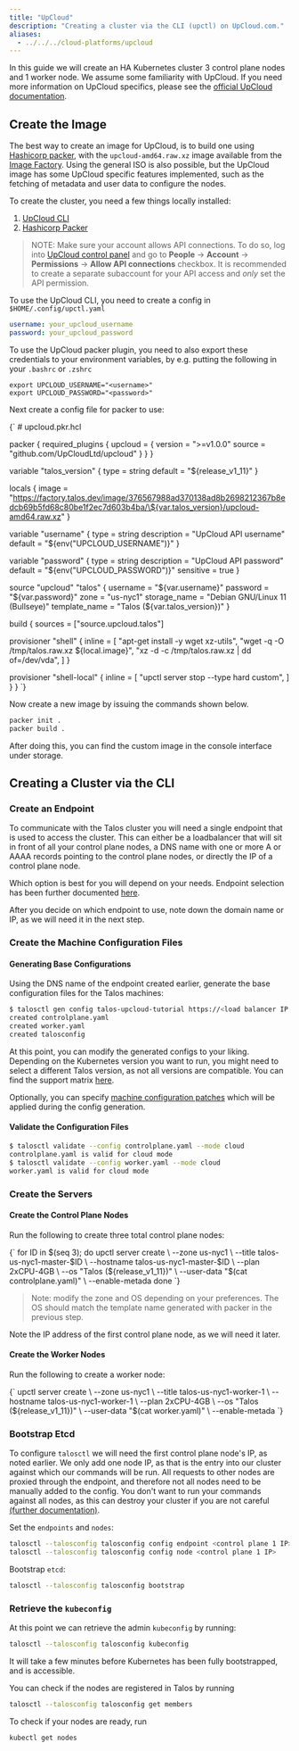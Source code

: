 ```yaml
---
title: "UpCloud"
description: "Creating a cluster via the CLI (upctl) on UpCloud.com."
aliases:
  - ../../../cloud-platforms/upcloud
---
```



In this guide we will create an HA Kubernetes cluster 3 control plane nodes and 1 worker node.
We assume some familiarity with UpCloud.
If you need more information on UpCloud specifics, please see the [official UpCloud documentation](https://upcloud.com/resources/docs).

## Create the Image

The best way to create an image for UpCloud, is to build one using
[Hashicorp packer](https://www.packer.io/docs/builders/hetzner-cloud), with the
`upcloud-amd64.raw.xz` image available from the [Image Factory](https://factory.talos.dev/).
Using the general ISO is also possible, but the UpCloud image has some UpCloud
specific features implemented, such as the fetching of metadata and user data to configure the nodes.

To create the cluster, you need a few things locally installed:

1. [UpCloud CLI](https://github.com/UpCloudLtd/upcloud-cli)
2. [Hashicorp Packer](https://learn.hashicorp.com/tutorials/packer/get-started-install-cli)

> NOTE: Make sure your account allows API connections.
> To do so, log into
> [UpCloud control panel](https://hub.upcloud.com/login) and go to **People**
> -> **Account** -> **Permissions** -> **Allow API connections** checkbox.
> It is recommended
> to create a separate subaccount for your API access and _only_ set the API permission.

To use the UpCloud CLI, you need to create a config in `$HOME/.config/upctl.yaml`

```yaml
username: your_upcloud_username
password: your_upcloud_password
```

To use the UpCloud packer plugin, you need to also export these credentials to your
environment variables, by e.g. putting the following in your `.bashrc` or `.zshrc`

```shell
export UPCLOUD_USERNAME="<username>"
export UPCLOUD_PASSWORD="<password>"
```

Next create a config file for packer to use:

<CodeBlock lang="hcl">
{`
# upcloud.pkr.hcl

packer {
  required_plugins {
    upcloud = {
      version = ">=v1.0.0"
      source  = "github.com/UpCloudLtd/upcloud"
    }
  }
}

variable "talos_version" {
  type    = string
  default = "${release_v1_11}"
}

locals {
  image = "https://factory.talos.dev/image/376567988ad370138ad8b2698212367b8edcb69b5fd68c80be1f2ec7d603b4ba/\${var.talos_version}/upcloud-amd64.raw.xz"
}

variable "username" {
  type        = string
  description = "UpCloud API username"
  default     = "\${env("UPCLOUD_USERNAME")}"
}

variable "password" {
  type        = string
  description = "UpCloud API password"
  default     = "\${env("UPCLOUD_PASSWORD")}"
  sensitive   = true
}

source "upcloud" "talos" {
  username        = "\${var.username}"
  password        = "\${var.password}"
  zone            = "us-nyc1"
  storage_name    = "Debian GNU/Linux 11 (Bullseye)"
  template_name   = "Talos (\${var.talos_version})"
}

build {
  sources = ["source.upcloud.talos"]

  provisioner "shell" {
    inline = [
      "apt-get install -y wget xz-utils",
      "wget -q -O /tmp/talos.raw.xz \${local.image}",
      "xz -d -c /tmp/talos.raw.xz | dd of=/dev/vda",
    ]
  }

  provisioner "shell-local" {
      inline = [
      "upctl server stop --type hard custom",
      ]
  }
}
`}
</CodeBlock>

Now create a new image by issuing the commands shown below.

```bash
packer init .
packer build .
```

After doing this, you can find the custom image in the console interface under storage.

## Creating a Cluster via the CLI

### Create an Endpoint

To communicate with the Talos cluster you will need a single endpoint that is used
to access the cluster.
This can either be a loadbalancer that will sit in front of
all your control plane nodes, a DNS name with one or more A or AAAA records pointing
to the control plane nodes, or directly the IP of a control plane node.

Which option is best for you will depend on your needs.
Endpoint selection has been further documented [here](../../getting-started/getting-started#decide-the-kubernetes-endpoint).

After you decide on which endpoint to use, note down the domain name or IP, as
we will need it in the next step.

### Create the Machine Configuration Files

#### Generating Base Configurations

Using the DNS name of the endpoint created earlier, generate the base
configuration files for the Talos machines:

```bash
$ talosctl gen config talos-upcloud-tutorial https://<load balancer IP or DNS>:<port> --install-disk /dev/vda
created controlplane.yaml
created worker.yaml
created talosconfig
```

At this point, you can modify the generated configs to your liking.
Depending on the Kubernetes version you want to run, you might need to select a different Talos version, as not all versions are compatible.
 You can find the support matrix [here](../../getting-started/support-matrix).

Optionally, you can specify [machine configuration patches](../../configure-your-talos-cluster/system-configuration/patching#configuration-patching-with-talosctl-cli)
which will be applied during the config generation.

#### Validate the Configuration Files

```bash
$ talosctl validate --config controlplane.yaml --mode cloud
controlplane.yaml is valid for cloud mode
$ talosctl validate --config worker.yaml --mode cloud
worker.yaml is valid for cloud mode
```

### Create the Servers

#### Create the Control Plane Nodes

Run the following to create three total control plane nodes:

<CodeBlock lang="sh">
{`
for ID in $(seq 3); do
    upctl server create \
      --zone us-nyc1 \
      --title talos-us-nyc1-master-$ID \
      --hostname talos-us-nyc1-master-$ID \
      --plan 2xCPU-4GB \
      --os "Talos (${release_v1_11})" \
      --user-data "$(cat controlplane.yaml)" \
      --enable-metada
done
`}
</CodeBlock>

> Note: modify the zone and OS depending on your preferences.
> The OS should match the template name generated with packer in the previous step.

Note the IP address of the first control plane node, as we will need it later.

#### Create the Worker Nodes

Run the following to create a worker node:

<CodeBlock lang="sh">
{`
upctl server create \
  --zone us-nyc1 \
  --title talos-us-nyc1-worker-1 \
  --hostname talos-us-nyc1-worker-1 \
  --plan 2xCPU-4GB \
  --os "Talos (${release_v1_11})" \
  --user-data "$(cat worker.yaml)" \
  --enable-metada
`}
</CodeBlock>

### Bootstrap Etcd

To configure `talosctl` we will need the first control plane node's IP, as noted earlier.
We only add one node IP, as that is the entry into our cluster against which our commands will be run.
All requests to other nodes are proxied through the endpoint, and therefore not
all nodes need to be manually added to the config.
You don't want to run your commands against all nodes, as this can destroy your
cluster if you are not careful [(further documentation)](../../getting-started/getting-started#configure-your-talosctl-client).

Set the `endpoints` and `nodes`:

```bash
talosctl --talosconfig talosconfig config endpoint <control plane 1 IP>
talosctl --talosconfig talosconfig config node <control plane 1 IP>
```

Bootstrap `etcd`:

```bash
talosctl --talosconfig talosconfig bootstrap
```

### Retrieve the `kubeconfig`

At this point we can retrieve the admin `kubeconfig` by running:

```bash
talosctl --talosconfig talosconfig kubeconfig
```

It will take a few minutes before Kubernetes has been fully bootstrapped, and is accessible.

You can check if the nodes are registered in Talos by running

```bash
talosctl --talosconfig talosconfig get members
```

To check if your nodes are ready, run

```bash
kubectl get nodes
```
